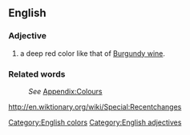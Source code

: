 ==English==
[[Category:English colors]]

===Adjective===
[[Category:English adjectives]]
#a deep red color like that of [[Burgundy wine]].

===Related words===
:''See'' [[Wiktionary_Appendix:Colours|Appendix:Colours]]
http://en.wiktionary.org/wiki/Special:Recentchanges